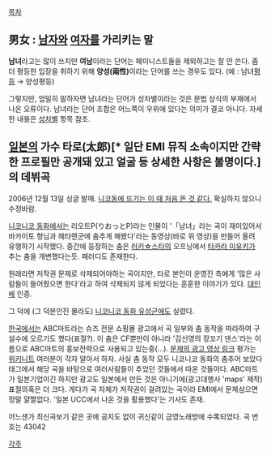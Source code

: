 [[목차]]
== 男女 : [[남자]]와 [[여자]]를 가리키는 말 ==
'''남녀'''라고는 많이 쓰지만 '''여남'''이라는 단어는 페미니스트들을 제외하고는 잘 안 쓴다. 좀더 평등한 입장을 취하기 위해 '''양성(兩性)'''이라는 단어를 쓰는 경우도 있다. (예 : 남녀[[평등]] → 양성평등)

그렇지만, 엄밀히 말하자면 남녀라는 단어가 성차별이라는 것은 문법 상식의 부재에서 나온 오류이다. 남녀라는 단어 조합은 어느쪽이 우위에 있다는 의미가 결코 아니다. 자세한 내용은 [[성차별]] 항목 참조.

== [[일본]]의 가수 타로(太郎)[* 일단 EMI 뮤직 소속이지만 간략한 프로필만 공개돼 있고 얼굴 등 상세한 사항은 불명이다.]의 데뷔곡 ==
2006년 12월 13일 싱글 발매.
[http://www.nicovideo.jp/watch/sm1679349 니코동에 뜨기는 이 때 처음 뜬 것 같다.] 확실하지 않으니 수정바람.

{{{#!HTML
<script type="text/javascript" src="http://ext.nicovideo.jp/thumb_watch/sm1989010?w=420&h=420"></script>}}}

[[니코니코 동화]]에서는 리오트P(りおっとP)라는 인물이 '「남녀」라는 곡이 재미있어서 바카이토 형님과 헤타렌군에 춤추게 해봤다'라는 동영상(바로 위 영상)을 만들어 올려 유행하기 시작했다. 중간에 등장하는 춤은 [[러키☆스타]]의 오프닝에서 [[타카라 미유키]]가 추는 춤을 개변했다는듯. 패러디도 존재한다.

원래라면 저작권 문제로 삭제되어야하는 곡이지만, 타로 본인이 운영진 측에게 '많은 사람들이 들어줬으면 한다'라고 하여 삭제되지 않게 되었다는 훈훈한 이야기가 있다. [[대인배]] 인증.

그 덕에 (그 덕분인진 몰라도) [[니코니코 동화 유성군]]에도 실렸다.

[[한국]]에서는 ABC마트라는 슈즈 전문 쇼핑몰 광고에서 곡 일부와 춤 동작을 따라하여 구설수에 오르기도 했다(표절?). 이 춤은 CF뿐만이 아니라 '김신영의 장꼬기 댄스'라는 이름으로 ABC마트의 홍보전략으로 사용되고 있는중(...). 
[http://tvpot.daum.net/v/11389022 문제의 광고 영상 링크] 평가는 [[위키니트]] 여러분이 각자 알아서 하자.
사실 춤 동작 모두 니코니코 동화의 춤추어 보았다 태그에서 해당 곡을 바탕으로 여러사람들이 추었던 것들에서 따온 것들이다. ABC마트가 일본기업이긴 하지만 광고도 일본에서 만든 것은 아니기에(광고대행사 'maps' 제작) 표절의혹은 더 크다. 게다가 곡 자체가 저작권이 걸려있는 곡이라 EMI에서 문제삼으면 정말 얄짤없다. '일본 UCC에서 나온 것을 활용했다'는 기사도 존재.

어느샌가 최신곡보기 같은 곳에 공지도 없이 귀신같이 금영노래방에 수록되었다. 곡 번호는 43042

[[각주]]
